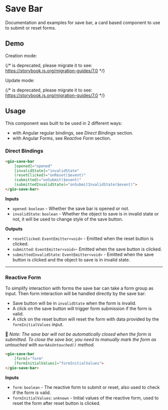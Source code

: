 
<Meta of={ReadmeStories} />

# Save Bar

Documentation and examples for save bar, a card based component to use to submit or reset forms.

## Demo

Creation mode:

{/* <Story id="components-save-bar--simple-usage-in-creation-mode" /> is deprecated, please migrate it to <Story of={referenceToStory} /> see: https://storybook.js.org/migration-guides/7.0 */}

<Story id="components-save-bar--simple-usage-in-creation-mode" />

Update mode:

{/* <Story id="components-save-bar--simple-usage-in-update-mode" /> is deprecated, please migrate it to <Story of={referenceToStory} /> see: https://storybook.js.org/migration-guides/7.0 */}

<Story id="components-save-bar--simple-usage-in-update-mode" />

## Usage

This component was built to be used in 2 different ways:

* with Angular regular bindings, see *Direct Bindings* section.
* with Angular Forms, see *Reactive Form* section.

### Direct Bindings

```html
<gio-save-bar
    [opened]="opened"
    [invalidState]="invalidState"
    (resetClicked)="onReset($event)"
    (submitted)="onSubmit($event)"
    (submittedInvalidState)="onSubmitInvalidState($event)">
</gio-save-bar>
```

**Inputs**

* `opened`: `boolean` - Whether the save bar is opened or not.
* `invalidState`: `boolean` - Whether the object to save is in invalid state or not, it will be used to change style of the save button.

**Outputs**

* `resetClicked`: `EventEmitter<void>` - Emitted when the reset button is clicked.
* `submitted`: `EventEmitter<void>`- Emitted when the save button is clicked.
* `submittedInvalidState`: `EventEmitter<void>` - Emitted when the save button is clicked and the object to save is in invalid state.

***

### Reactive Form

To simplify interaction with forms the save bar can take a form group as input.
Then form interaction will be handled directly by the save bar:

* Save button will be in `invalidState` when the form is invalid.
* A click on the save button will trigger form submission if the form is valid.
* A click on the reset button will reset the form with data provided by the `formInitialValues` input.

🚨 *Note: The save bar will not be automatically closed when the form is submitted. To close the save bar, you need to manually mark the form as untouched with `markAsUntouched()` method.*

```html
<gio-save-bar
    [form]="form"
    [formInitialValues]="formInitialValues">
</gio-save-bar>
```

**Inputs**

* `form`: `boolean` - The reactive form to submit or reset, also used to check if the form is valid.
* `formInitialValues`: `unknown` - Initial values of the reactive form, used to reset the form after reset button is clicked.
